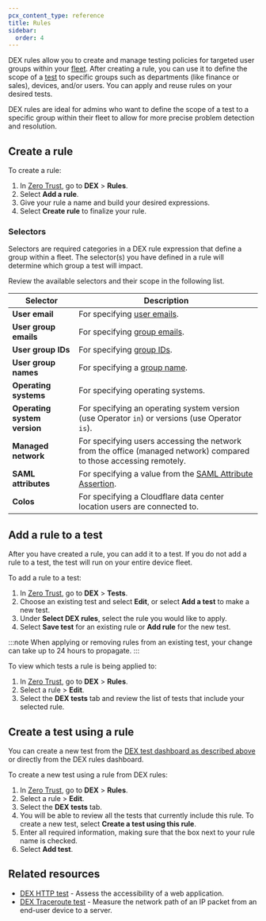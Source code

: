 ```yaml
---
pcx_content_type: reference
title: Rules
sidebar:
  order: 4
---
```


DEX rules allow you to create and manage testing policies for targeted user groups within your [fleet](/cloudflare-one/insights/dex/tests/). After creating a rule, you can use it to define the scope of a [test](/cloudflare-one/insights/dex/tests/) to specific groups such as departments (like finance or sales), devices, and/or users. You can apply and reuse rules on your desired tests.

DEX rules are ideal for admins who want to define the scope of a test to a specific group within their fleet to allow for more precise problem detection and resolution.

## Create a rule

To create a rule:

1. In [Zero Trust](https://one.dash.cloudflare.com/), go to **DEX** > **Rules**.
2. Select **Add a rule**.
3. Give your rule a name and build your desired expressions.
4. Select **Create rule** to finalize your rule.

### Selectors

Selectors are required categories in a DEX rule expression that define a group within a fleet. The selector(s) you have defined in a rule will determine which group a test will impact.

Review the available selectors and their scope in the following list.

| Selector                     | Description                                                                                                                       |
| ---------------------------- | --------------------------------------------------------------------------------------------------------------------------------- |
| **User email**               | For specifying [user emails](/cloudflare-one/policies/gateway/identity-selectors/#user-email).                                    |
| **User group emails**        | For specifying [group emails](/cloudflare-one/policies/gateway/identity-selectors/#user-group-email).                             |
| **User group IDs**           | For specifying [group IDs](/cloudflare-one/policies/gateway/identity-selectors/#user-group-ids).                                  |
| **User group names**         | For specifying a [group name](/cloudflare-one/policies/gateway/identity-selectors/#user-group-names).                             |
| **Operating systems**        | For specifying operating systems.                                                                                                 |
| **Operating system version** | For specifying an operating system version (use Operator `in`) or versions (use Operator `is`).                                   |
| **Managed network**          | For specifying users accessing the network from the office (managed network) compared to those accessing remotely.                |
| **SAML attributes**          | For specifying a value from the [SAML Attribute Assertion](/cloudflare-one/policies/gateway/identity-selectors/#saml-attributes). |
| **Colos**                    | For specifying a Cloudflare data center location users are connected to.                                                          |

## Add a rule to a test

After you have created a rule, you can add it to a test. If you do not add a rule to a test, the test will run on your entire device fleet.

To add a rule to a test:

1. In [Zero Trust](https://one.dash.cloudflare.com/), go to **DEX** > **Tests**.
2. Choose an existing test and select **Edit**, or select **Add a test** to make a new test.
3. Under **Select DEX rules**, select the rule you would like to apply.
4. Select **Save test** for an existing rule or **Add rule** for the new test.

:::note
When applying or removing rules from an existing test, your change can take up to 24 hours to propagate.
:::

To view which tests a rule is being applied to:

1. In [Zero Trust](https://one.dash.cloudflare.com/), go to **DEX** > **Rules**.
2. Select a rule > **Edit**.
3. Select the **DEX tests** tab and review the list of tests that include your selected rule.

## Create a test using a rule

You can create a new test from the [DEX test dashboard as described above](/cloudflare-one/insights/dex/rules/#add-a-rule-to-a-test) or directly from the DEX rules dashboard.

To create a new test using a rule from DEX rules:

1. In [Zero Trust](https://one.dash.cloudflare.com/), go to **DEX** > **Rules**.
2. Select a rule > **Edit**.
3. Select the **DEX tests** tab.
4. You will be able to review all the tests that currently include this rule. To create a new test, select **Create a test using this rule**.
5. Enter all required information, making sure that the box next to your rule name is checked.
6. Select **Add test**.

## Related resources

- [DEX HTTP test](/cloudflare-one/insights/dex/tests/http/) - Assess the accessibility of a web application.
- [DEX Traceroute test](/cloudflare-one/insights/dex/tests/traceroute/) - Measure the network path of an IP packet from an end-user device to a server.
